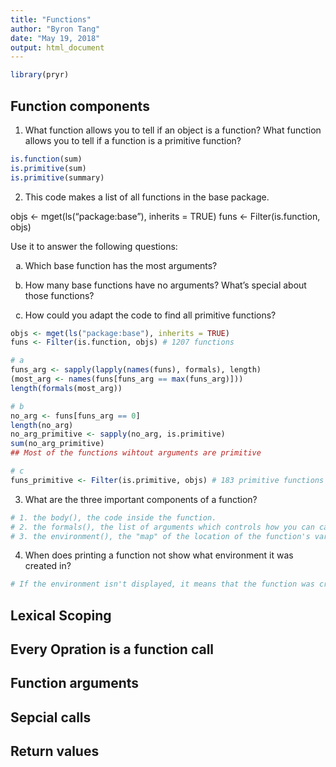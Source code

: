 ```yaml
---
title: "Functions"
author: "Byron Tang"
date: "May 19, 2018"
output: html_document
---
```


```r
library(pryr)
```

## Function components

1. What function allows you to tell if an object is a function? What function allows you to tell if a function is a primitive function?

```r
is.function(sum)
is.primitive(sum)
is.primitive(summary)
```

2. This code makes a list of all functions in the base package.

objs <- mget(ls("package:base"), inherits = TRUE)
funs <- Filter(is.function, objs)

Use it to answer the following questions:

  a. Which base function has the most arguments?

  b. How many base functions have no arguments? What's special about those functions?

  c. How could you adapt the code to find all primitive functions?

```r
objs <- mget(ls("package:base"), inherits = TRUE)
funs <- Filter(is.function, objs) # 1207 functions

# a
funs_arg <- sapply(lapply(names(funs), formals), length)
(most_arg <- names(funs[funs_arg == max(funs_arg)]))
length(formals(most_arg))

# b
no_arg <- funs[funs_arg == 0]
length(no_arg)
no_arg_primitive <- sapply(no_arg, is.primitive)
sum(no_arg_primitive)
## Most of the functions wihtout arguments are primitive

# c
funs_primitive <- Filter(is.primitive, objs) # 183 primitive functions
```

3. What are the three important components of a function?

```r
# 1. the body(), the code inside the function.
# 2. the formals(), the list of arguments which controls how you can call the function.
# 3. the environment(), the "map" of the location of the function's variables.
```

4. When does printing a function not show what environment it was created in?

```r
# If the environment isn't displayed, it means that the function was created in the global environment.
```

## Lexical Scoping

## Every Opration is a function call

## Function arguments

## Sepcial calls

## Return values
